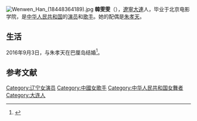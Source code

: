 [[File:Wenwen_Han_(18448364189).jpg|thumb]]
'''韓雯雯'''（{{bd|1982年|4月11日}}），[[遼寧省|遼寧]][[大連市|大連]]人，毕业于北京电影学院，是[[中华人民共和国|中华人民共和国]]的[[演员|演员]]和[[歌手|歌手]]。她的配偶是[[朱孝天|朱孝天]]。
== 生活 ==
2016年9月3日，与朱孝天在巴厘岛结婚<ref>{{Cite web|title=朱孝天曝婚礼F4合体无望 吴建豪确定到场|url=http://ent.ifeng.com/a/20160830/42675520_0.shtml|access-date=2021-10-13|work=ent.ifeng.com}}</ref>。
== 参考文献 ==
<references />
{{Bio-stub}}
[[Category:辽宁女演员|Category:辽宁女演员]]
[[Category:中國女歌手|Category:中國女歌手]]
[[Category:中华人民共和国女舞者|Category:中华人民共和国女舞者]]
[[Category:大连人|Category:大连人]]